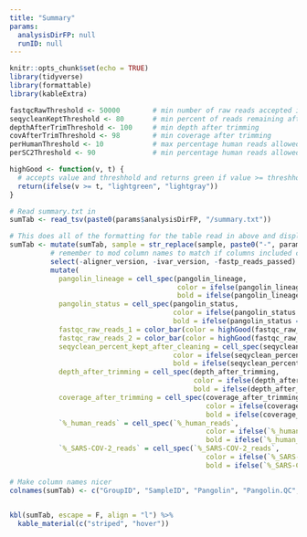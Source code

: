 ```yaml
---
title: "Summary"
params:
  analysisDirFP: null
  runID: null
---
```


```r
knitr::opts_chunk$set(echo = TRUE)
library(tidyverse)
library(formattable)
library(kableExtra)
```
```r
fastqcRawThreshold <- 50000        # min number of raw reads accepted in fastqc_raw column
seqycleanKeptThreshold <- 80       # min percent of reads remaining after seqyclean
depthAfterTrimThreshold <- 100     # min depth after trimming
covAfterTrimThreshold <- 98        # min coverage after trimming
perHumanThreshold <- 10            # max percentage human reads allowed per sample
perSC2Threshold <- 90              # min percentage human reads allowed per sample
```

```r
highGood <- function(v, t) {
  # accepts value and threshhold and returns green if value >= threshhold and gray if not
  return(ifelse(v >= t, "lightgreen", "lightgray"))
}
```


```r
# Read summary.txt in
sumTab <- read_tsv(paste0(params$analysisDirFP, "/summary.txt"))

# This does all of the formatting for the table read in above and displayed in the next code chunk. It contains a mix of dplyr, formattable, and kableExtra commands.
sumTab <- mutate(sumTab, sample = str_replace(sample, paste0("-", params$runID), "")) %>% 
          # remember to mod column names to match if columns included change
          select(-aligner_version, -ivar_version, -fastp_reads_passed) %>%
          mutate(
            pangolin_lineage = cell_spec(pangolin_lineage, 
                                         color = ifelse(pangolin_lineage == "None", "red", "black"), 
                                         bold = ifelse(pangolin_lineage == "None", T, F)),
            pangolin_status = cell_spec(pangolin_status, 
                                        color = ifelse(pangolin_status == "passed_qc", "black", "red"), 
                                        bold = ifelse(pangolin_status == "passed_qc", F, T)),
            fastqc_raw_reads_1 = color_bar(color = highGood(fastqc_raw_reads_1, fastqcRawThreshold))(fastqc_raw_reads_1), 
            fastqc_raw_reads_2 = color_bar(color = highGood(fastqc_raw_reads_2, fastqcRawThreshold))(fastqc_raw_reads_2),
            seqyclean_percent_kept_after_cleaning = cell_spec(seqyclean_percent_kept_after_cleaning, 
                                        color = ifelse(seqyclean_percent_kept_after_cleaning >= seqycleanKeptThreshold, "black", "red"), 
                                        bold = ifelse(seqyclean_percent_kept_after_cleaning >= seqycleanKeptThreshold, F, T)),
            depth_after_trimming = cell_spec(depth_after_trimming, 
                                             color = ifelse(depth_after_trimming >= depthAfterTrimThreshold, "black", "red"), 
                                             bold = ifelse(depth_after_trimming >= depthAfterTrimThreshold, F, T)),
            coverage_after_trimming = cell_spec(coverage_after_trimming, 
                                                color = ifelse(coverage_after_trimming >= covAfterTrimThreshold, "black", "red"), 
                                                bold = ifelse(coverage_after_trimming >= covAfterTrimThreshold, F, T)),
            `%_human_reads` = cell_spec(`%_human_reads`, 
                                                color = ifelse(`%_human_reads` < perHumanThreshold, "black", "red"), 
                                                bold = ifelse(`%_human_reads` < perHumanThreshold, F, T)),
            `%_SARS-COV-2_reads` = cell_spec(`%_SARS-COV-2_reads`, 
                                                color = ifelse(`%_SARS-COV-2_reads` >= perSC2Threshold, "black", "red"), 
                                                bold = ifelse(`%_SARS-COV-2_reads` >= perSC2Threshold, F, T)))

# Make column names nicer
colnames(sumTab) <- c("GroupID", "SampleID", "Pangolin", "Pangolin.QC", "NextClade", "#FastQC.R1", "#FastQC.R2", "#Seqyclean.Pairs", "%Seqyclean.Pairs", "Depth.Post.Trim", "Coverage.Post.Trim", "%Human.Reads", "%SC2.Reads", "#iVar.Variants", "#BCFTools.Variants", "#BEDTools.Failed.Amps", "#SAMTools.Failed.Amps", "#N", "#Degenerage", "#ACTG", "#Total.Bases", "Length.Longest.Insert", "Length.Longest.Del")
          
```

```r
kbl(sumTab, escape = F, align = "l") %>% 
  kable_material(c("striped", "hover")) 
```

